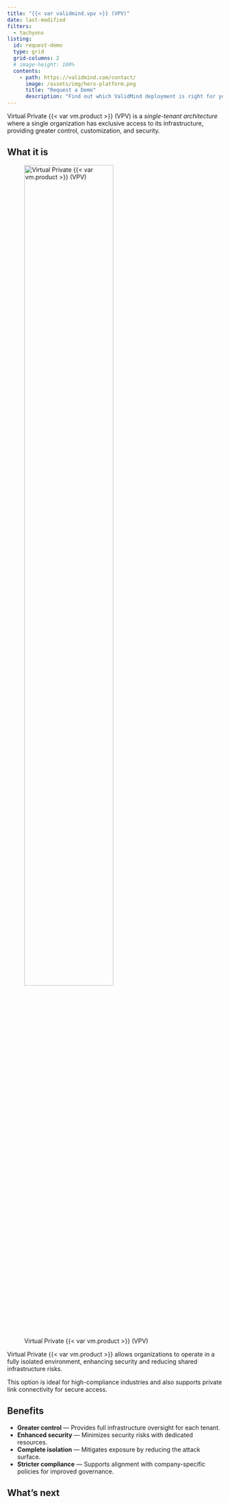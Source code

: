 ```yaml
---
title: "{{< var validmind.vpv >}} (VPV)"
date: last-modified
filters:
  - tachyons
listing:
  id: request-demo
  type: grid
  grid-columns: 2
  # image-height: 100%
  contents:
    - path: https://validmind.com/contact/
      image: /assets/img/hero-platform.png
      title: "Request a Demo"
      description: "Find out which ValidMind deployment is right for you by getting in touch."
---
```


Virtual Private {{< var vm.product >}} (VPV) is a _single-tenant architecture_ where a single organization has exclusive access to its infrastructure, providing greater control, customization, and security. 

## What it is

![Virtual Private {{< var vm.product >}} (VPV)](virtual-private-validmind.png){width="70%" fig-alt="An image showing a {{< var validmind.vpv >}} (single-tenant) cloud deployment"}

Virtual Private {{< var vm.product >}} allows organizations to operate in a fully isolated environment, enhancing security and reducing shared infrastructure risks.

This option is ideal for high-compliance industries and also supports private link connectivity for secure access.

## Benefits

- **Greater control** — Provides full infrastructure oversight for each tenant.
- **Enhanced security** — Minimizes security risks with dedicated resources.
- **Complete isolation** — Mitigates exposure by reducing the attack surface.
- **Stricter compliance** — Supports alignment with company-specific policies for improved governance.

## What's next

:::{#request-demo}
:::

<!-- 
::: {.callout title="Find out which ValidMind deployment is right for you by getting in touch."}
[Request a demo {{< fa hand-point-right >}}](https://validmind.com/contact/)
::: -->

